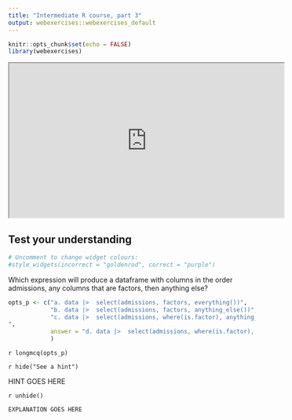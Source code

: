 ```yaml
---
title: "Intermediate R course, part 3"
output: webexercises::webexercises_default
---
```


```r
knitr::opts_chunk$set(echo = FALSE)
library(webexercises)
```

<iframe width="560" height="315" src="https://www.youtube.com/embed/YifxXKF9IJs?si=ZupovjfdzPN9YiKR" data-external= "1" > </iframe>


## Test your understanding

```r
# Uncomment to change widget colours:
#style_widgets(incorrect = "goldenrod", correct = "purple")
```

Which expression will produce a dataframe with columns in the order admissions, any columns that are factors, then anything else?

```r
opts_p <- c("a. data |>  select(admissions, factors, everything())", 
            "b. data |>  select(admissions, factors, anything_else())", 
            "c. data |>  select(admissions, where(is.factor), anything_else())
",
            answer = "d. data |>  select(admissions, where(is.factor), everything())"
            )
```

`r longmcq(opts_p)`

`r hide("See a hint")`

HINT GOES HERE

`r unhide()`




```r
EXPLANATION GOES HERE
```


